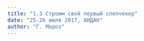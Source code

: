 ```yaml
---
title: "1.3 Строим свой первый спелчекер"
date: "25-26 июля 2017, АНДАН"
author: "Г. Мороз"
---
```


